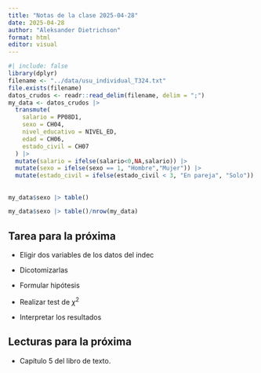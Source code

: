 ```yaml
---
title: "Notas de la clase 2025-04-28"
date: 2025-04-28
author: "Aleksander Dietrichson"
format: html
editor: visual
---
```


```r
#| include: false
library(dplyr)
filename <- "../data/usu_individual_T324.txt"
file.exists(filename)
datos_crudos <- readr::read_delim(filename, delim = ";")
my_data <- datos_crudos |>  
  transmute(
    salario = PP08D1, 
    sexo = CH04,
    nivel_educativo = NIVEL_ED,
    edad = CH06,
    estado_civil = CH07
  ) |>
  mutate(salario = ifelse(salario<0,NA,salario)) |>
  mutate(sexo = ifelse(sexo == 1, "Hombre","Mujer")) |>
  mutate(estado_civil = ifelse(estado_civil < 3, "En pareja", "Solo"))
```

## 

```r
my_data$sexo |> table()
```

```r
my_data$sexo |> table()/nrow(my_data)
```

## Tarea para la próxima

-   Eligir dos variables de los datos del indec

-   Dicotomizarlas

-   Formular hipótesis

-   Realizar test de $\chi^2$

-   Interpretar los resultados

## Lecturas para la próxima

-   Capítulo 5 del libro de texto.
